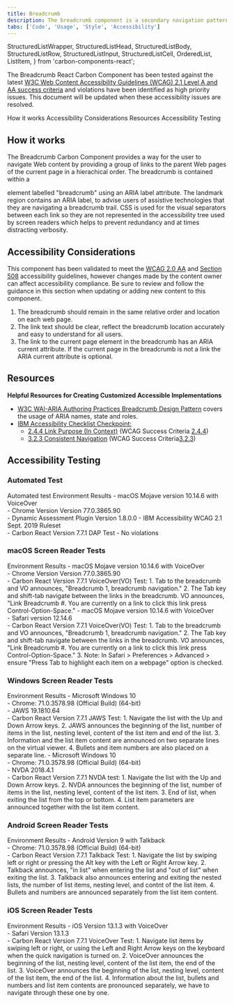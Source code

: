 ```yaml
---
title: Breadcrumb
description: The breadcrumb component is a secondary navigation pattern that shows hierarchy among content or traces a user’s path.
tabs: ['Code', 'Usage', 'Style', 'Accessibility']
---
```


  StructuredListWrapper,
  StructuredListHead,
  StructuredListBody,
  StructuredListRow,
  StructuredListInput,
  StructuredListCell,
  OrderedList,
  ListItem,
} from 'carbon-components-react';

<PageDescription>

The Breadcrumb React Carbon Component has been tested against the latest [W3C
Web Content Accessibility Guidelines (WCAG) 2.1 Level A and AA success
criteria](https://www.w3.org/TR/WCAG21/) and violations have been identified
as high priority issues. This document will be updated when these
accessibility issues are resolved.

</PageDescription>

<AnchorLinks>
  <AnchorLink>How it works</AnchorLink>
  <AnchorLink>Accessibility Considerations</AnchorLink>
  <AnchorLink>Resources</AnchorLink>
  <AnchorLink>Accessibility Testing</AnchorLink>
</AnchorLinks>

## How it works

The Breadcrumb Carbon Component provides a way for the user to navigate Web content by providing a group of links to the parent Web pages of the current page in a hierachical order. The breadcrumb is contained within a <nav> element labelled "breadcrumb" using an ARIA label attribute. The landmark region contains an ARIA label, to advise users of assistive technologies that they are navigating a breadcrumb trail. CSS is used for the visual separators between each link so they are not represented in the accessibility tree used by screen readers which helps to prevent redundancy and at times distracting verbosity.

## Accessibility Considerations

This component has been validated to meet the [WCAG 2.0 AA](https://www.w3.org/TR/WCAG20/) and [Section 508](http://www.section508.gov/) accessibility guidelines, however changes made by the content owner can affect accessibility compliance. Be sure to review and follow the guidance in this section when updating or adding new content to this component.

1. The breadcrumb should remain in the same relative order and location on each web page.
2. The link text should be clear, reflect the breadcrumb location accurately and easy to understand for all users.
3. The link to the current page element in the breadcrumb has an ARIA current attribute. If the current page in the breadcrumb is not a link the ARIA current attribute is optional.

## Resources

**Helpful Resources for Creating Customized Accessible Implementations**

- [W3C WAI-ARIA Authoring Practices Breadcrumb Design Pattern](https://www.w3.org/TR/wai-aria-practices/#breadcrumb) covers the usage of ARIA names, state and roles.
- [IBM Accessibility Checklist Checkpoint:](https://www.ibm.com/able/guidelines/ci162/accessibility_checklist.html)
  - [2.4.4 Link Purpose (In Context)](https://www.ibm.com/able/guidelines/ci162/link_purpose.html) (WCAG Success Criteria [2.4.4](https://www.w3.org/TR/UNDERSTANDING-WCAG20/navigation-mechanisms-refs.html))
  - [3.2.3 Consistent Navigation](https://www.ibm.com/able/guidelines/ci162/consistent_navigation.html) (WCAG Success Criteria[3.2.3](https://www.w3.org/TR/UNDERSTANDING-WCAG20/consistent-behavior-consistent-locations.html))

## Accessibility Testing

### Automated Test

<Row>
  <Column noGutterSm>
    <StructuredListWrapper>
      <StructuredListHead>
        <StructuredListRow head>
          <StructuredListCell head>
            Automated test Environment
          </StructuredListCell>
          <StructuredListCell head>Results</StructuredListCell>
        </StructuredListRow>
      </StructuredListHead>
      <StructuredListBody>
        <StructuredListRow>
          <StructuredListCell>
            - macOS Mojave version 10.14.6 with VoiceOver
            <br />
            - Chrome Version Version 77.0.3865.90
            <br />
            - Dynamic Assessment Plugin Version 1.8.0.0 - IBM Accessibility WCAG 2.1 Sept. 2019 Ruleset
            <br />
            - Carbon React Version 7.7.1
          </StructuredListCell>
          <StructuredListCell>DAP Test - No violations</StructuredListCell>
        </StructuredListRow>
      </StructuredListBody>
    </StructuredListWrapper>
  </Column>
</Row>

### macOS Screen Reader Tests

<Row>
  <Column noGutterSm>
    <StructuredListWrapper>
      <StructuredListHead>
        <StructuredListRow head>
          <StructuredListCell head>Environment </StructuredListCell>
          <StructuredListCell head>Results</StructuredListCell>
        </StructuredListRow>
      </StructuredListHead>
      <StructuredListBody>
        <StructuredListRow>
          <StructuredListCell>
            - macOS Mojave version 10.14.6 with VoiceOver
            <br />
            - Chrome Version Version 77.0.3865.90
            <br />
            - Carbon React Version 7.7.1
          </StructuredListCell>
          <StructuredListCell>
            VoiceOver(VO) Test:
            <OrderedList>
              <ListItem>
                1. Tab to the breadcrumb and VO announces, "Breadcrumb 1, breadcrumb navigation."
              </ListItem>
              <ListItem>
                2. The Tab key and shift-tab navigate between the links in the breadcrumb. VO announces, "Link Breadcrumb #. You are currently on a link to click this link press Control-Option-Space."
              </ListItem>
            </OrderedList>
          </StructuredListCell>
        </StructuredListRow>
        <StructuredListRow>
          <StructuredListCell>
            - macOS Mojave version 10.14.6 with VoiceOver
            <br />
            - Safari version 12.14.6
            <br />
            - Carbon React Version 7.7.1
          </StructuredListCell>
          <StructuredListCell>
            VoiceOver(VO) Test:
            <OrderedList>
              <ListItem>
                1. Tab to the breadcrumb and VO announces, "Breadcrumb 1, breadcrumb navigation."
              </ListItem>
              <ListItem>
                2. The Tab key and shift-tab navigate between the links in the breadcrumb. VO announces, "Link Breadcrumb #. You are currently on a link to click this link press Control-Option-Space."
              </ListItem>
              <ListItem>
                3. Note: In Safari > Preferences > Advanced > ensure "Press Tab to highlight each item on a webpage" option is checked.
              </ListItem>
            </OrderedList>
          </StructuredListCell>
        </StructuredListRow>
      </StructuredListBody>
    </StructuredListWrapper>
  </Column>
</Row>

### Windows Screen Reader Tests

<Row>
  <Column noGutterSm>
    <StructuredListWrapper>
      <StructuredListHead>
        <StructuredListRow head>
          <StructuredListCell head>Environment</StructuredListCell>
          <StructuredListCell head>Results</StructuredListCell>
        </StructuredListRow>
      </StructuredListHead>
      <StructuredListBody>
        <StructuredListRow>
          <StructuredListCell>
            - Microsoft Windows 10
            <br />
            - Chrome: 71.0.3578.98 (Official Build) (64-bit)
            <br />
            - JAWS 19.1810.64
            <br />
            - Carbon React Version 7.7.1
          </StructuredListCell>
          <StructuredListCell>
            JAWS Test:
            <OrderedList>
              <ListItem>
                1. Navigate the list with the Up and Down Arrow keys.
              </ListItem>
              <ListItem>
                2. JAWS announces the beginning of the list, number of items in the list, nesting level, content of the list item and end of the list.
              </ListItem>
              <ListItem>
                3. Information and the list item content are announced on two separate lines on the virtual viewer.
              </ListItem>
              <ListItem>
                4. Bullets and item numbers are also placed on a separate line.
              </ListItem>
            </OrderedList>
          </StructuredListCell>
        </StructuredListRow>
        <StructuredListRow>
          <StructuredListCell>
            - Microsoft Windows 10
            <br />
            - Chrome: 71.0.3578.98 (Official Build) (64-bit)
            <br />
            - NVDA 2018.4.1
            <br />
            - Carbon React Version 7.7.1
          </StructuredListCell>
          <StructuredListCell>
            NVDA test:
            <OrderedList>
              <ListItem>
                1. Navigate the list with the Up and Down Arrow keys.
              </ListItem>
              <ListItem>
                2. NVDA announces the beginning of the list, number of items in the list, nesting level, content of the list item.
              </ListItem>
              <ListItem>
                3. End of list, when exiting the list from the top or bottom.
              </ListItem>
              <ListItem>
                4. List item parameters are announced together with the list item content.
              </ListItem>
            </OrderedList>
          </StructuredListCell>
        </StructuredListRow>
      </StructuredListBody>
    </StructuredListWrapper>
  </Column>
</Row>

### Android Screen Reader Tests

<Row>
  <Column noGutterSm>
    <StructuredListWrapper>
      <StructuredListHead>
        <StructuredListRow head>
          <StructuredListCell head>Environment </StructuredListCell>
          <StructuredListCell head>Results</StructuredListCell>
        </StructuredListRow>
      </StructuredListHead>
      <StructuredListBody>
        <StructuredListRow>
          <StructuredListCell>
            - Android Version 9 with Talkback
            <br />
            - Chrome: 71.0.3578.98 (Official Build) (64-bit)
            <br />
            - Carbon React Version 7.7.1
          </StructuredListCell>
          <StructuredListCell>
            Talkback Test:
            <OrderedList>
              <ListItem>
                1. Navigate the list by swiping left or right or pressing the Alt key with the Left or Right Arrow key.
              </ListItem>
              <ListItem>
                2. Talkback announces, "in list" when entering the list and "out of list" when exiting the list.
              </ListItem>
              <ListItem>
                3. Talkback also announces entering and exiting the nested lists, the number of list items, nesting level, and contnt of the list item.
              </ListItem>
              <ListItem>
                4.  Bullets and numbers are announced separately from the list item content.
              </ListItem>
            </OrderedList>
          </StructuredListCell>
        </StructuredListRow>
      </StructuredListBody>
    </StructuredListWrapper>
  </Column>
</Row>

### iOS Screen Reader Tests

<Row>
  <Column noGutterSm>
    <StructuredListWrapper>
      <StructuredListRow head>
        <StructuredListCell head>Environment </StructuredListCell>
        <StructuredListCell head>Results</StructuredListCell>
      </StructuredListRow>
      <StructuredListBody>
        <StructuredListRow>
          <StructuredListCell>
            - iOS Version 13.1.3 with VoiceOver
            <br />
            - Safari Version 13.1.3
            <br />
            - Carbon React Version 7.7.1
          </StructuredListCell>
          <StructuredListCell>
            VoiceOver Test:
            <OrderedList>
              <ListItem>
                1. Navigate list items by swiping left or right, or using the Left and Right Arrow keys on the keyboard when the quick navigation is turned on.
              </ListItem>
              <ListItem>
                2. VoiceOver announces the beginning of the list, nesting level, content of the list item, the end of the list.
              </ListItem>
              <ListItem>
                3. VoiceOver announces the beginning of the list, nesting level, content of the list item, the end of the list.
              </ListItem>
              <ListItem>
                4. Information about the list, bullets and numbers and list item contents are pronounced separately, we have to navigate through these one by one.
              </ListItem>
            </OrderedList>
          </StructuredListCell>
        </StructuredListRow>
      </StructuredListBody>
    </StructuredListWrapper>
  </Column>
</Row>